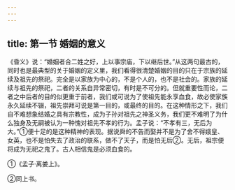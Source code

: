 ```yaml
---
---
---
```

title: 第一节 婚姻的意义
---



《昏义》说：“婚姻者合二姓之好，上以事宗庙，下以继后世。”从这两句最古的，同时也是最典型的关于婚姻的定义里，我们看得很清楚婚姻的目的只在于宗族的延续及祖先的祭祀。完全是以家族为中心的，不是个人的，也不是社会的。家族的延续与祖先的祭祀，二者的关系自异常密切，有时是不可分的。但就重要性而论，二者之中后者的目的似更重于前者，我们或可说为了使祖先能永享血食，故必使家族永久延续不辍，祖先崇拜可说是第一目的，或最终的目的。在这种情形之下，我们自不难想象结婚之具有宗教性，成为子孙对祖先之神圣义务，我们更不难明了为什么独身及无嗣被认为一种愧对祖先不孝的行为。孟子说：“不孝有三，无后为大。”①便十足的是这种精神的表现。据说舜的不告而娶并不是为了舍不得娥皇、女英，也不是怕失去了政治的联系，做不了天子，而是怕无后②。无后，祖宗便将成为无祀之鬼了。古人相信鬼是必须血食的。

①《孟子·离娄上》。

②同上书。